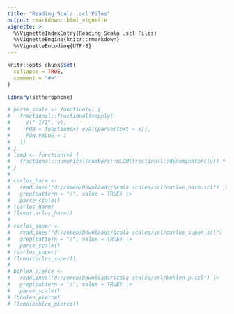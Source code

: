 ```yaml
---
title: "Reading Scala .scl Files"
output: rmarkdown::html_vignette
vignette: >
  %\VignetteIndexEntry{Reading Scala .scl Files}
  %\VignetteEngine{knitr::rmarkdown}
  %\VignetteEncoding{UTF-8}
---
```


```r
knitr::opts_chunk$set(
  collapse = TRUE,
  comment = "#>"
)
```

```r
library(setharophone)
```

```r
# parse_scale <- function(v) {
#   fractional::fractional(vapply(
#     c(" 1/1", v),
#     FUN = function(x) eval(parse(text = x)),
#     FUN.VALUE = 1
#   ))
# }
# lcmd <- function(v) {
#   fractional::numerical(numbers::mLCM(fractional::denominators(v)) * v)
# }
# 
# carlos_harm <-
#   readLines("d:/znmeb/Downloads/Scala scales/scl/carlos_harm.scl") |>
#   grep(pattern = "/", value = TRUE) |>
#   parse_scale()
# (carlos_harm)
# (lcmd(carlos_harm))
# 
# carlos_super <-
#   readLines("d:/znmeb/Downloads/Scala scales/scl/carlos_super.scl") |>
#   grep(pattern = "/", value = TRUE) |>
#   parse_scale()
# (carlos_super)
# (lcmd(carlos_super))
# 
# bohlen_pierce <-
#   readLines("d:/znmeb/Downloads/Scala scales/scl/bohlen-p.scl") |>
#   grep(pattern = "/", value = TRUE) |>
#   parse_scale()
# (bohlen_pierce)
# (lcmd(bohlen_pierce))

```

